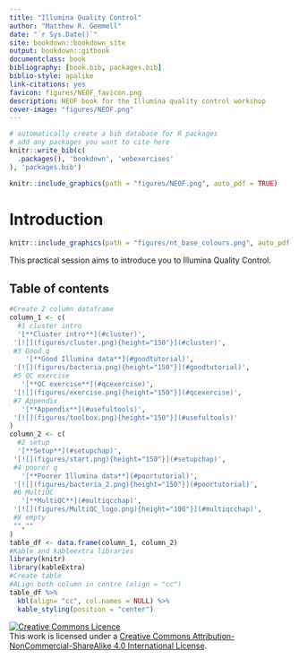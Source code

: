 ```yaml
--- 
title: "Illumina Quality Control"
author: "Matthew R. Gemmell"
date: "`r Sys.Date()`"
site: bookdown::bookdown_site
output: bookdown::gitbook
documentclass: book
bibliography: [book.bib, packages.bib]
biblio-style: apalike
link-citations: yes
favicon: figures/NEOF_favicon.png
description: NEOF book for the Illumina quality control workshop
cover-image: "figures/NEOF.png"
---
```


```r
# automatically create a bib database for R packages
# add any packages you want to cite here
knitr::write_bib(c(
  .packages(), 'bookdown', 'webexercises'
), 'packages.bib')
```

```r
knitr::include_graphics(path = "figures/NEOF.png", auto_pdf = TRUE)
``` 

# Introduction
```r
knitr::include_graphics(path = "figures/nt_base_colours.png", auto_pdf = TRUE)
``` 

This practical session aims to introduce you to Illumina Quality Control.

## Table of contents {-}

```r
#Create 2 column dataframe
column_1 <- c(
  #1 cluster intro
  '[**Cluster intro**](#cluster)', 
 '[![](figures/cluster.png){height="150"}](#cluster)',
 #3 Good q
    '[**Good Illumina data**](#goodtutorial)', 
 '[![](figures/bacteria.png){height="150"}](#goodtutorial)',
 #5 QC exercise
   '[**QC exercise**](#qcexercise)', 
 '[![](figures/exercise.png){height="150"}](#qcexercise)',
 #7 Appendix
   '[**Appendix**](#usefultools)', 
 '[![](figures/toolbox.png){height="150"}](#usefultools)'
)
column_2 <- c(
  #2 setup
  '[**Setup**](#setupchap)', 
 '[![](figures/start.png){height="150"}](#setupchap)',
 #4 poorer q
   '[**Poorer Illumina data**](#poortutorial)', 
 '[![](figures/bacteria_2.png){height="150"}](#poortutorial)',
 #6 MultiQC
   '[**MultiQC**](#multiqcchap)', 
 '[![](figures/MultiQC_logo.png){height="100"}](#multiqcchap)',
 #8 empty
 "",""
)
table_df <- data.frame(column_1, column_2)
#Kable and kableextra libraries
library(knitr)
library(kableExtra)
#Create table
#ALign both column in centre (align = "cc")
table_df %>%
  kbl(align= "cc", col.names = NULL) %>%
  kable_styling(position = "center")
```

<a rel="license" href="http://creativecommons.org/licenses/by-nc-sa/4.0/"><img alt="Creative Commons Licence" style="border-width:0" src="https://i.creativecommons.org/l/by-nc-sa/4.0/88x31.png" /></a><br />This work is licensed under a <a rel="license" href="http://creativecommons.org/licenses/by-nc-sa/4.0/">Creative Commons Attribution-NonCommercial-ShareAlike 4.0 International License</a>.